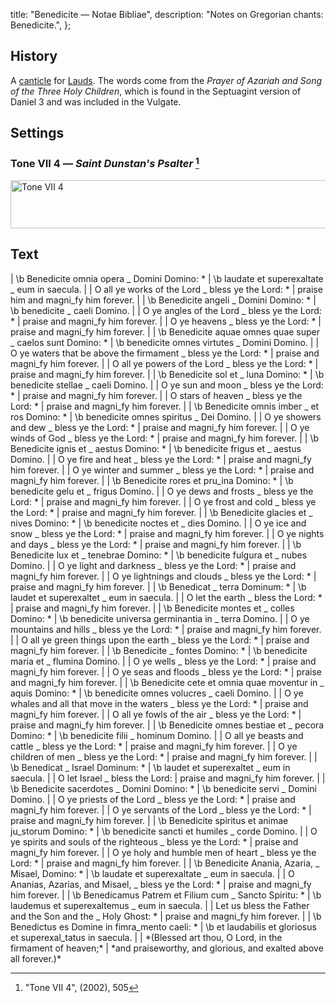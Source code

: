 
  title: "Benedicite — Notae Bibliae",
  description: "Notes on Gregorian chants: Benedicite.",
};

<Initial text="Benedicite" />

## History

A [canticle](/glossary/liturgical-terms#canticle) for [Lauds](/glossary/liturgical-terms#lauds). The words come from the *Prayer of Azariah and Song of the Three Holy Children*, which is found in the Septuagint version of Daniel 3 and was included in the Vulgate.

## Settings

### Tone VII 4 — *Saint Dunstan's Psalter* [^1]

<Image
  src="/chants/tone-vii-4.svg"
  alt="Tone VII 4"
  width="600"
  height="77"
/>

## Text
<Poetry>
|  \b Benedicite omnia opera _ Domini Domino: *
|  \b laudate et superexaltate _ eum in saecula.
|
|  O all ye works of the Lord _ bless ye the Lord: *
|  praise him and magni_fy him forever.
|
|  \b Benedicite angeli _ Domini Domino: *
|  \b benedicite _ caeli Domino.
|
|  O ye angles of the Lord _ bless ye the Lord: *
|  praise and magni_fy him forever.
|
|  O ye heavens _ bless ye the Lord: *
|  praise and magni_fy him forever.
|
|  \b Benedicite aquae omnes quae super _ caelos sunt Domino: *
|  \b benedicite omnes virtutes _ Domini Domino.
|
|  O ye waters that be above the firmament _ bless ye the Lord: *
|  praise and magni_fy him forever.
|
|  O all ye powers of the Lord _ bless ye the Lord: *
|  praise and magni_fy him forever.
|
|  \b Benedicite sol et _ luna Domino: *
|  \b benedicite stellae _ caeli Domino.
|
|  O ye sun and moon _ bless ye the Lord: *
|  praise and magni_fy him forever.
|
|  O stars of heaven _ bless ye the Lord: *
|  praise and magni_fy him forever.
|
|  \b Benedicite omnis imber _ et ros Domino: *
|  \b benedicite omnes spiritus _ Dei Domino.
|
|  O ye showers and dew _ bless ye the Lord: *
|  praise and magni_fy him forever.
|
|  O ye winds of God _ bless ye the Lord: *
|  praise and magni_fy him forever.
|
|  \b Benedicite ignis et _ aestus Domino: *
|  \b benedicite frigus et _ aestus Domino.
|
|  O ye fire and heat _ bless ye the Lord: *
|  praise and magni_fy him forever.
|
|  O ye winter and summer _ bless ye the Lord: *
|  praise and magni_fy him forever.
|
|  \b Benedicite rores et pru_ina Domino: *
|  \b benedicite gelu et _ frigus Domino.
|
|  O ye dews and frosts _ bless ye the Lord: *
|  praise and magni_fy him forever.
|
|  O ye frost and cold _ bless ye the Lord: *
|  praise and magni_fy him forever.
|
|  \b Benedicite glacies et _ nives Domino: *
|  \b benedicite noctes et _ dies Domino.
|
|  O ye ice and snow _ bless ye the Lord: *
|  praise and magni_fy him forever.
|
|  O ye nights and days _ bless ye the Lord: *
|  praise and magni_fy him forever.
|
|  \b Benedicite lux et _ tenebrae Domino: *
|  \b benedicite fulgura et _ nubes Domino.
|
|  O ye light and darkness _ bless ye the Lord: *
|  praise and magni_fy him forever.
|
|  O ye lightnings and clouds _ bless ye the Lord: *
|  praise and magni_fy him forever.
|
|  \b Benedicat _ terra Dominum: *
|  \b laudet et superexaltet _ eum in saecula.
|
|  O let the earth _ bless the Lord: *
|  praise and magni_fy him forever.
|
|  \b Benedicite montes et _ colles Domino: *
|  \b benedicite universa germinantia in _ terra Domino.
|
|  O ye mountains and hills _ bless ye the Lord: *
|  praise and magni_fy him forever.
|
|  O all ye green things upon the earth _ bless ye the Lord: *
|  praise and magni_fy him forever.
|
|  \b Benedicite _ fontes Domino: *
|  \b benedicite maria et _ flumina Domino.
|
|  O ye wells _ bless ye the Lord: *
|  praise and magni_fy him forever.
|
|  O ye seas and floods _ bless ye the Lord: *
|  praise and magni_fy him forever.
|
|  \b Benedicite cete et omnia quae moventur in _ aquis Domino: *
|  \b benedicite omnes volucres _ caeli Domino.
|
|  O ye whales and all that move in the waters _ bless ye the Lord: *
|  praise and magni_fy him forever.
|
|  O all ye fowls of the air _ bless ye the Lord: *
|  praise and magni_fy him forever.
|
|  \b Benedicite omnes bestiae et _ pecora Domino: *
|  \b benedicite filii _ hominum Domino.
|
|  O all ye beasts and cattle _ bless ye the Lord: *
|  praise and magni_fy him forever.
|
|  O ye children of men _ bless ye the Lord: *
|  praise and magni_fy him forever.
|
|  \b Benedicat _ Israel Dominum: *
|  \b laudet et superexaltet _ eum in saecula.
|
|  O let Israel _ bless the Lord:
|  praise and magni_fy him forever.
|
|  \b Benedicite sacerdotes _ Domini Domino: *
|  \b benedicite servi _ Domini Domino.
|
|  O ye priests of the Lord _ bless ye the Lord: *
|  praise and magni_fy him forever.
|
|  O ye servants of the Lord _ bless ye the Lord: *
|  praise and magni_fy him forever.
|
|  \b Benedicite spiritus et animae ju_storum Domino: *
|  \b benedicite sancti et humiles _ corde Domino.
|
|  O ye spirits and souls of the righteous _ bless ye the Lord: *
|  praise and magni_fy him forever.
|
|  O ye holy and humble men of heart _ bless ye the Lord: *
|  praise and magni_fy him forever.
|
|  \b Benedicite Anania, Azaria, _ Misael, Domino: *
|  \b laudate et superexaltate _ eum in saecula.
|
|  O Ananias, Azarias, and Misael, _ bless ye the Lord: *
|  praise and magni_fy him forever.
|
|  \b Benedicamus Patrem et Filium cum _ Sancto Spiritu: *
|  \b laudemus et superexaltemus _ eum in saecula.
|
|  Let us bless the Father and the Son and the _ Holy Ghost: *
|  praise and magni_fy him forever.
|
|  \b Benedictus es Domine in fimra_mento caeli: *
|  \b et laudabilis et gloriosus et superexal_tatus in saecula.
|
|  *(Blessed art thou, O Lord, in the firmament of heaven;*
|  *and praiseworthy, and glorious, and exalted above all forever.)*
</Poetry>

[^1]: "Tone VII 4", *<Definition lang="english" anchor="saint-dunstans-psalter" text="Saint Dunstan's Plainsong Psalter" />* (2002), 505
